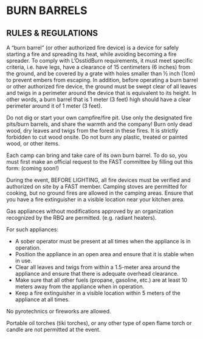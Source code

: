 # BURN BARRELS {-}

<h2><span> RULES & REGULATIONS </span></h2> 

A “burn barrel” (or other authorized fire device) is a device for safely starting a fire and spreading its heat, while avoiding becoming a fire spreader. To comply with L’OsstidBurn requirements, it must meet specific criteria, i.e. have legs, have a clearance of 15 centimeters (6 inches) from the ground, and be covered by a grate with holes smaller than ½ inch (1cm) to prevent embers from escaping. In addition, before operating a burn barrel or other authorized fire device, the ground must be swept clear of all leaves and twigs in a perimeter around the device that is equivalent to its height. In other words, a burn barrel that is 1 meter (3 feet) high should have a clear perimeter around it of 1 meter (3 feet).

Do not dig or start your own campfire/fire pit. Use only the designated fire pits/burn barrels, and share the warmth and the company! Burn only dead wood, dry leaves and twigs from the forest in these fires. It is strictly forbidden to cut wood onsite. Do not burn any plastic, treated or painted wood, or other items.

Each camp can bring and take care of its own burn barrel. To do so, you must first make an official request to the FAST committee by filling out this form: 
(coming soon!)

During the event, BEFORE LIGHTING, all fire devices must be verified and authorized on site by a FAST member.
Camping stoves are permitted for cooking, but no ground fires are allowed in the camping areas. Ensure that you have a fire extinguisher in a visible location near your kitchen area.

Gas appliances without modifications approved by an organization recognized by the RBQ are permitted. (e.g. radiant heaters). 

For such appliances:

* A sober operator must be present at all times when the appliance is in operation.
* Position the appliance in an open area and ensure that it is stable when in use.
* Clear all leaves and twigs from within a 1.5-meter area around the appliance and ensure that there is adequate overhead clearance.
* Make sure that all other fuels (propane, gasoline, etc.) are at least 10 meters away from the appliance when in operation.
* Keep a fire extinguisher in a visible location within 5 meters of the appliance at all times.

No pyrotechnics or fireworks are allowed. 

Portable oil torches (tiki torches), or any other type of open flame torch or candle are not permitted at the event.

